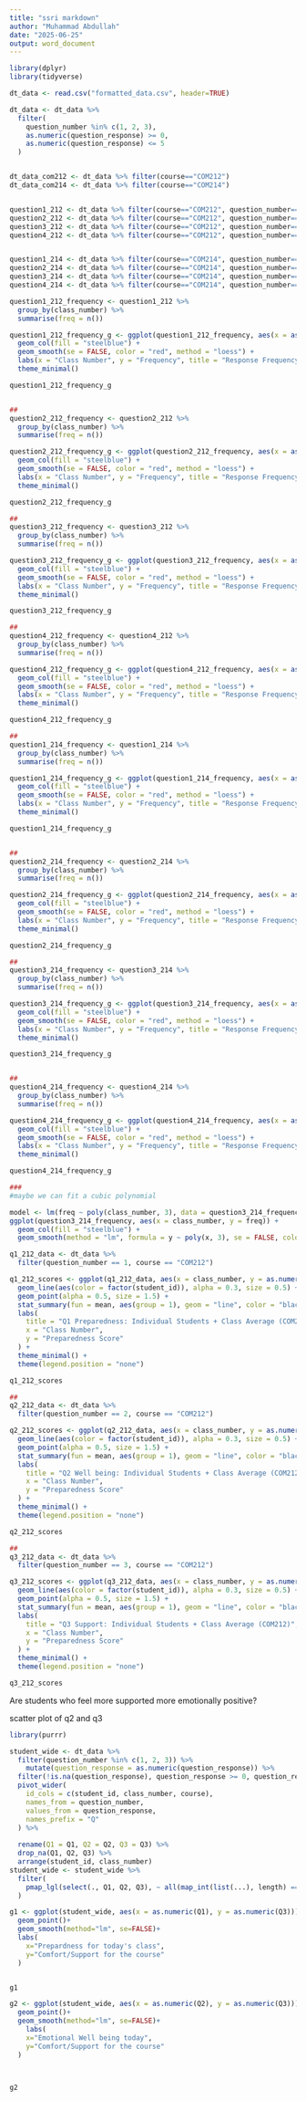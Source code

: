 ```yaml
---
title: "ssri markdown"
author: "Muhammad Abdullah"
date: "2025-06-25"
output: word_document
---
```



```r
library(dplyr)
library(tidyverse)

dt_data <- read.csv("formatted_data.csv", header=TRUE)

dt_data <- dt_data %>%
  filter(
    question_number %in% c(1, 2, 3),
    as.numeric(question_response) >= 0,
    as.numeric(question_response) <= 5
  )


dt_data_com212 <- dt_data %>% filter(course=="COM212")
dt_data_com214 <- dt_data %>% filter(course=="COM214")


question1_212 <- dt_data %>% filter(course=="COM212", question_number=="1")
question2_212 <- dt_data %>% filter(course=="COM212", question_number=="2")
question3_212 <- dt_data %>% filter(course=="COM212", question_number=="3")
question4_212 <- dt_data %>% filter(course=="COM212", question_number=="4")


question1_214 <- dt_data %>% filter(course=="COM214", question_number=="1")
question2_214 <- dt_data %>% filter(course=="COM214", question_number=="2")
question3_214 <- dt_data %>% filter(course=="COM214", question_number=="3")
question4_214 <- dt_data %>% filter(course=="COM214", question_number=="4")

```








```r
question1_212_frequency <- question1_212 %>%
  group_by(class_number) %>%
  summarise(freq = n())

question1_212_frequency_g <- ggplot(question1_212_frequency, aes(x = as.numeric(class_number), y = freq)) +
  geom_col(fill = "steelblue") +
  geom_smooth(se = FALSE, color = "red", method = "loess") +
  labs(x = "Class Number", y = "Frequency", title = "Response Frequency by Class Number COM 212 Q1") +
  theme_minimal()

question1_212_frequency_g


##
question2_212_frequency <- question2_212 %>%
  group_by(class_number) %>%
  summarise(freq = n())

question2_212_frequency_g <- ggplot(question2_212_frequency, aes(x = as.numeric(class_number), y = freq)) +
  geom_col(fill = "steelblue") +
  geom_smooth(se = FALSE, color = "red", method = "loess") +
  labs(x = "Class Number", y = "Frequency", title = "Response Frequency by Class Number COM 212 Q2") +
  theme_minimal()

question2_212_frequency_g

##
question3_212_frequency <- question3_212 %>%
  group_by(class_number) %>%
  summarise(freq = n())

question3_212_frequency_g <- ggplot(question3_212_frequency, aes(x = as.numeric(class_number), y = freq)) +
  geom_col(fill = "steelblue") +
  geom_smooth(se = FALSE, color = "red", method = "loess") +
  labs(x = "Class Number", y = "Frequency", title = "Response Frequency by Class Number COM 212 Q3") +
  theme_minimal()

question3_212_frequency_g

##
question4_212_frequency <- question4_212 %>%
  group_by(class_number) %>%
  summarise(freq = n())

question4_212_frequency_g <- ggplot(question4_212_frequency, aes(x = as.numeric(class_number), y = freq)) +
  geom_col(fill = "steelblue") +
  geom_smooth(se = FALSE, color = "red", method = "loess") +  
  labs(x = "Class Number", y = "Frequency", title = "Response Frequency by Class Number COM 212 Q4") +
  theme_minimal()

question4_212_frequency_g

##
question1_214_frequency <- question1_214 %>%
  group_by(class_number) %>%
  summarise(freq = n())

question1_214_frequency_g <- ggplot(question1_214_frequency, aes(x = as.numeric(class_number), y = freq)) +
  geom_col(fill = "steelblue") +
  geom_smooth(se = FALSE, color = "red", method = "loess") +
  labs(x = "Class Number", y = "Frequency", title = "Response Frequency by Class Number COM 214 Q1") +
  theme_minimal()

question1_214_frequency_g


##
question2_214_frequency <- question2_214 %>%
  group_by(class_number) %>%
  summarise(freq = n())

question2_214_frequency_g <- ggplot(question2_214_frequency, aes(x = as.numeric(class_number), y = freq)) +
  geom_col(fill = "steelblue") +
  geom_smooth(se = FALSE, color = "red", method = "loess") +
  labs(x = "Class Number", y = "Frequency", title = "Response Frequency by Class Number COM 214 Q2") +
  theme_minimal()

question2_214_frequency_g

##
question3_214_frequency <- question3_214 %>%
  group_by(class_number) %>%
  summarise(freq = n())

question3_214_frequency_g <- ggplot(question3_214_frequency, aes(x = as.numeric(class_number), y = freq)) +
  geom_col(fill = "steelblue") +
  geom_smooth(se = FALSE, color = "red", method = "loess") +
  labs(x = "Class Number", y = "Frequency", title = "Response Frequency by Class Number COM 214 Q3") +
  theme_minimal()

question3_214_frequency_g


##
question4_214_frequency <- question4_214 %>%
  group_by(class_number) %>%
  summarise(freq = n())

question4_214_frequency_g <- ggplot(question4_214_frequency, aes(x = as.numeric(class_number), y = freq)) +
  geom_col(fill = "steelblue") +
  geom_smooth(se = FALSE, color = "red", method = "loess") +  
  labs(x = "Class Number", y = "Frequency", title = "Response Frequency by Class Number COM 214 Q4") +
  theme_minimal()

question4_214_frequency_g

###
#maybe we can fit a cubic polynomial

model <- lm(freq ~ poly(class_number, 3), data = question3_214_frequency)
ggplot(question3_214_frequency, aes(x = class_number, y = freq)) +
  geom_col(fill = "steelblue") +
  geom_smooth(method = "lm", formula = y ~ poly(x, 3), se = FALSE, color = "red")

```




```r
q1_212_data <- dt_data %>%
  filter(question_number == 1, course == "COM212")

q1_212_scores <- ggplot(q1_212_data, aes(x = class_number, y = as.numeric(question_response), group = student_id)) +
  geom_line(aes(color = factor(student_id)), alpha = 0.3, size = 0.5) +
  geom_point(alpha = 0.5, size = 1.5) +
  stat_summary(fun = mean, aes(group = 1), geom = "line", color = "black", size = 1.2) +
  labs(
    title = "Q1 Preparedness: Individual Students + Class Average (COM212)",
    x = "Class Number",
    y = "Preparedness Score"
  ) +
  theme_minimal() +
  theme(legend.position = "none")

q1_212_scores

##
q2_212_data <- dt_data %>%
  filter(question_number == 2, course == "COM212")

q2_212_scores <- ggplot(q2_212_data, aes(x = class_number, y = as.numeric(question_response), group = student_id)) +
  geom_line(aes(color = factor(student_id)), alpha = 0.3, size = 0.5) +
  geom_point(alpha = 0.5, size = 1.5) +
  stat_summary(fun = mean, aes(group = 1), geom = "line", color = "black", size = 1.2) +
  labs(
    title = "Q2 Well being: Individual Students + Class Average (COM212)",
    x = "Class Number",
    y = "Preparedness Score"
  ) +
  theme_minimal() +
  theme(legend.position = "none")

q2_212_scores

##
q3_212_data <- dt_data %>%
  filter(question_number == 3, course == "COM212")

q3_212_scores <- ggplot(q3_212_data, aes(x = class_number, y = as.numeric(question_response), group = student_id)) +
  geom_line(aes(color = factor(student_id)), alpha = 0.3, size = 0.5) +
  geom_point(alpha = 0.5, size = 1.5) +
  stat_summary(fun = mean, aes(group = 1), geom = "line", color = "black", size = 1.2) +
  labs(
    title = "Q3 Support: Individual Students + Class Average (COM212)",
    x = "Class Number",
    y = "Preparedness Score"
  ) +
  theme_minimal() +
  theme(legend.position = "none")

q3_212_scores
```


Are students who feel more supported more emotionally positive?

scatter plot of q2 and q3
```r
library(purrr)

student_wide <- dt_data %>%
  filter(question_number %in% c(1, 2, 3)) %>%
    mutate(question_response = as.numeric(question_response)) %>%
  filter(!is.na(question_response), question_response >= 0, question_response <= 5, class(question_response)=="numeric") %>%
  pivot_wider(
    id_cols = c(student_id, class_number, course),
    names_from = question_number,
    values_from = question_response,
    names_prefix = "Q"
  ) %>%
  
  rename(Q1 = Q1, Q2 = Q2, Q3 = Q3) %>%
  drop_na(Q1, Q2, Q3) %>%
  arrange(student_id, class_number)
student_wide <- student_wide %>%
  filter(
    pmap_lgl(select(., Q1, Q2, Q3), ~ all(map_int(list(...), length) == 1))
  )

```




```r
g1 <- ggplot(student_wide, aes(x = as.numeric(Q1), y = as.numeric(Q3))) +
  geom_point()+
  geom_smooth(method="lm", se=FALSE)+
  labs(
    x="Prepardness for today's class",
    y="Comfort/Support for the course"
  )


g1

g2 <- ggplot(student_wide, aes(x = as.numeric(Q2), y = as.numeric(Q3))) +
  geom_point()+
  geom_smooth(method="lm", se=FALSE)+
    labs(
    x="Emotional Well being today",
    y="Comfort/Support for the course"
  )



g2

```




```r

```




```r

```




```r

```




```r

```




```r

```




```r

```




```r

```




```r

```




```r

```




```r

```




```r

```




```r

```




```r

```




```r

```




```r

```




```r

```


